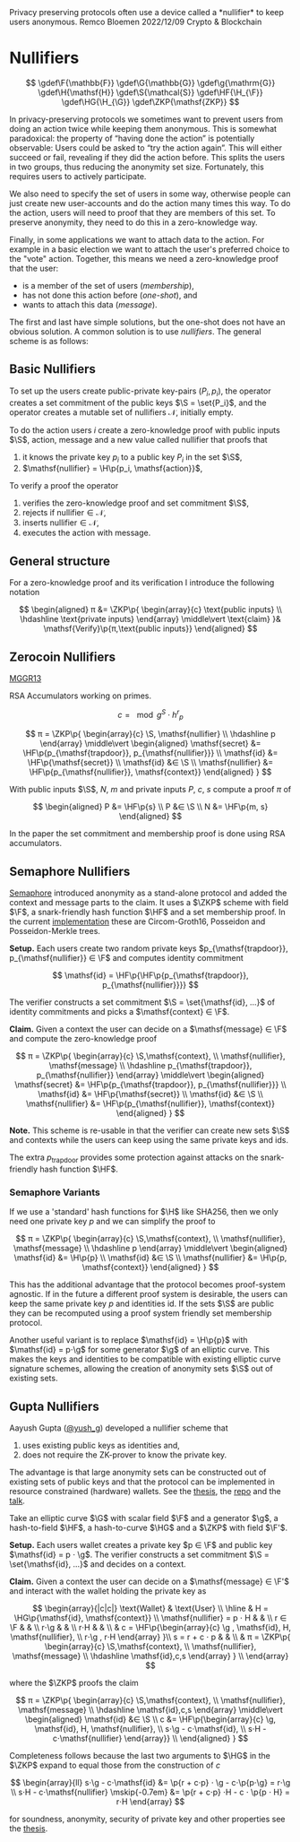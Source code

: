 <Meta>
  <title>Nullifiers</title>
  <description>
    Privacy preserving protocols often use a device called a *nullifier* to
    keep users anonymous.
  </description>
  <author picture="/images/authors/remco_bloemen.jpg">Remco Bloemen</author>
  <date>2022/12/09</date>
  <poster src="/images/blog/4844-testimonial/4844-header.png" /> <!-- TODO -->
  <category>Crypto & Blockchain</category>
</Meta>

# Nullifiers

$$
\gdef\F{\mathbb{F}}
\gdef\G{\mathbb{G}}
\gdef\g{\mathrm{G}}
\gdef\H{\mathsf{H}}
\gdef\S{\mathcal{S}}
\gdef\HF{\H_{\F}}
\gdef\HG{\H_{\G}}
\gdef\ZKP{\mathsf{ZKP}}
$$

In privacy-preserving protocols we sometimes want to prevent users from doing an action twice while keeping them anonymous. This is somewhat paradoxical: the property of “having done the action” is potentially observable: Users could be asked to “try the action again”. This will either succeed or fail, revealing if they did the action before. This splits the users in two groups, thus reducing the anonymity set size. Fortunately, this requires users to actively participate.

We also need to specify the set of users in some way, otherwise people can just create new user-accounts and do the action many times this way. To do the action, users will need to proof that they are members of this set. To preserve anonymity, they need to do this in a zero-knowledge way.

Finally, in some applications we want to attach data to the action. For example in a basic election we want to attach the user's preferred choice to the "vote" action. Together, this means we need a zero-knowledge proof that the user:

* is a member of the set of users (*membership*),
* has not done this action before (*one-shot*), and
* wants to attach this data (*message*).

The first and last have simple solutions, but the one-shot does not have an obvious solution. A common solution is to use *nullifiers*. The general scheme is as follows:

## Basic Nullifiers

To set up the users create public-private key-pairs $(P_i, p_i)$, the operator creates a set commitment of the public keys $\S = \set{P_i}$, and the operator creates a mutable set of nullifiers $\mathcal N$, initially empty.

To do the action users $i$ create a zero-knowledge proof with public inputs $\S$, $\mathsf{action}$, $\mathsf{message}$ and a new value called $\mathsf{nullifier}$ that proofs that

1. it knows the private key $p_i$ to a public key $P_i$ in the set $\S$,
2. $\mathsf{nullifier} = \H\p{p_i, \mathsf{action}}$,

To verify a proof the operator

1. verifies the zero-knowledge proof and set commitment $\S$,
2. rejects if $\mathsf{nullifier} ∈ \mathcal N$,
3. inserts $\mathsf{nullifier} ∈ \mathcal N$,
4. executes the $\mathsf{action}$ with $\mathsf{message}$.

## General structure

For a zero-knowledge proof and its verification I introduce the following notation

$$
\begin{aligned}
π &= \ZKP\p{
\begin{array}{c}
\text{public inputs} \\
\hdashline
\text{private inputs}
\end{array}
\middle\vert
\text{claim}
}&
\mathsf{Verify}\p{π,\text{public inputs}}
\end{aligned}
$$

## Zerocoin Nullifiers

[MGGR13]

[MGGR13]: http://spar.isi.jhu.edu/%7Emgreen/ZerocoinOakland.pdf

RSA Accumulators working on primes.

$$
c = \mod{g^S ⋅ h^r}_p
$$

$$
π = \ZKP\p{
\begin{array}{c}
\S, \mathsf{nullifier} \\
\hdashline
p
\end{array}
\middle\vert
\begin{aligned}
\mathsf{secret} &= \HF\p{p_{\mathsf{trapdoor}}, p_{\mathsf{nullifier}}} \\
\mathsf{id} &= \HF\p{\mathsf{secret}} \\
\mathsf{id} &∈ \S \\
\mathsf{nullifier} &= \HF\p{p_{\mathsf{nullifier}}, \mathsf{context}}
\end{aligned}
}
$$

With public inputs $\S$, $N$, $m$ and private inputs $P$, $c$, $s$ compute a proof $π$ of

$$
\begin{aligned}
P &= \HF\p{s} \\
P &∈ \S \\
N &= \HF\p{m, s}
\end{aligned}
$$

In the paper the set commitment and membership proof is done using RSA accumulators.

## Semaphore Nullifiers

[Semaphore] introduced anonymity as a stand-alone protocol and added the $\mathsf{context}$ and $\mathsf{message}$ parts to the claim. It uses a $\ZKP$ scheme with field $\F$, a snark-friendly hash function $\HF$ and a set membership proof. In the current [implementation] these are Circom-Groth16, Posseidon and Posseidon-Merkle trees.

[semaphore]: https://semaphore.appliedzkp.org/
[implementation]: https://github.com/semaphore-protocol

**Setup.** Each users create two random private keys $p_{\mathsf{trapdoor}}, p_{\mathsf{nullifier}} ∈ \F$ and computes identity commitment

$$
\mathsf{id} = \HF\p{\HF\p{p_{\mathsf{trapdoor}}, p_{\mathsf{nullifier}}}}
$$

The verifier constructs a set commitment $\S = \set{\mathsf{id}, …}$ of identity commitments and picks a $\mathsf{context} ∈ \F$.

**Claim.** Given a $\mathsf{context}$ the user can decide on a $\mathsf{message} ∈ \F$ and compute the zero-knowledge proof

$$
π = \ZKP\p{
\begin{array}{c}
\S,\mathsf{context}, \\
\mathsf{nullifier}, \mathsf{message} \\
\hdashline
p_{\mathsf{trapdoor}}, p_{\mathsf{nullifier}}
\end{array}
\middle\vert
\begin{aligned}
\mathsf{secret} &= \HF\p{p_{\mathsf{trapdoor}}, p_{\mathsf{nullifier}}} \\
\mathsf{id} &= \HF\p{\mathsf{secret}} \\
\mathsf{id} &∈ \S \\
\mathsf{nullifier} &= \HF\p{p_{\mathsf{nullifier}}, \mathsf{context}}
\end{aligned}
}
$$

**Note.** This scheme is re-usable in that the verifier can create new sets $\S$ and $\mathsf{context}$s while the users can keep using the same private keys and $\mathsf{id}$s.

The extra $p_{\mathsf{trapdoor}}$ provides some protection against attacks on the snark-friendly hash function $\HF$.

### Semaphore Variants

If we use a 'standard' hash functions for $\H$ like SHA256, then we only need one private key $p$ and we can simplify the proof to

$$
π = \ZKP\p{
\begin{array}{c}
\S,\mathsf{context}, \\
\mathsf{nullifier}, \mathsf{message} \\
\hdashline
p
\end{array}
\middle\vert
\begin{aligned}
\mathsf{id} &= \H\p{p} \\
\mathsf{id} &∈ \S \\
\mathsf{nullifier} &= \H\p{p, \mathsf{context}}
\end{aligned}
}
$$

This has the additional advantage that the protocol becomes proof-system agnostic. If in the future a different proof system is desirable, the users can keep the same private key $p$ and identities $\mathsf{id}$. If the sets $\S$ are public they can be recomputed using a proof system friendly set membership protocol.

Another useful variant is to replace $\mathsf{id} = \H\p{p}$ with $\mathsf{id} = p⋅\g$ for some generator $\g$ of an elliptic curve. This makes the keys and identities to be compatible with existing elliptic curve signature schemes, allowing the creation of anonymity sets $\S$ out of existing sets.

## Gupta Nullifiers

Aayush Gupta ([@yush_g][yush_g]) developed a nullifier scheme that

[yush_g]: <https://twitter.com/yush_g>

1. uses existing public keys as identities and,
2. does not require the ZK-prover to know the private key.

The advantage is that large anonymity sets can be constructed out of existing sets of public keys and that the protocol can be implemented in resource constrained (hardware) wallets. See the [thesis], the [repo] and the [talk].

[thesis]: <https://aayushg.com/thesis.pdf>
[repo]: <https://github.com/zk-nullifier-sig/zk-nullifier-sig>
[talk]: <https://www.youtube.com/watch?v=dZKFG2i1gec>

Take an elliptic curve $\G$ with scalar field $\F$ and a generator $\g$, a hash-to-field $\HF$, a hash-to-curve $\HG$ and a $\ZKP$ with field $\F'$.

**Setup.** Each users wallet creates a private key $p ∈ \F$ and public key $\mathsf{id} = p ⋅ \g$. The verifier constructs a set commitment $\S = \set{\mathsf{id}, …}$ and decides on a $\mathsf{context}$.

**Claim.** Given a $\mathsf{context}$ the user can decide on a $\mathsf{message} ∈ \F'$ and interact with the wallet holding the private key as

$$
\begin{array}{|c|c|}
\text{Wallet} & \text{User} \\
\hline
& H = \HG\p{\mathsf{id}, \mathsf{context}} \\
\mathsf{nullifier} = p ⋅ H & & \\
r ∈ \F & & \\
r⋅\g & & \\
r⋅H & & \\
& c = \HF\p{\begin{array}{c}
    \g , \mathsf{id}, H, \mathsf{nullifier}, \\
     r⋅\g , r⋅H 
    \end{array}
}\\
s = r + c ⋅ p & & \\
&
π = \ZKP\p{
\begin{array}{c}
\S,\mathsf{context}, \\
\mathsf{nullifier}, \mathsf{message} \\
\hdashline
\mathsf{id},c,s
\end{array}
}
\\
\end{array}
$$

where the $\ZKP$ proofs the claim

$$
π = \ZKP\p{
\begin{array}{c}
\S,\mathsf{context}, \\
\mathsf{nullifier}, \mathsf{message} \\
\hdashline
\mathsf{id},c,s
\end{array}
\middle\vert
\begin{aligned}
\mathsf{id} &∈ \S \\
c &= \HF\p{\begin{array}{c}
    \g, \mathsf{id}, H, \mathsf{nullifier}, \\
    s⋅\g - c⋅\mathsf{id},  \\
    s⋅H - c⋅\mathsf{nullifier}
\end{array}}  \\
\end{aligned}
}
$$

Completeness follows because the last two arguments to $\HG$ in the $\ZKP$ expand to equal those from the construction of $c$

$$
\begin{array}{ll}
s⋅\g - c⋅\mathsf{id} &= \p{r + c⋅p} ⋅ \g - c⋅\p{p⋅\g} = r⋅\g \\
s⋅H - c⋅\mathsf{nullifier} \mskip{-0.7em} &= \p{r + c⋅p} ⋅H - c ⋅ \p{p ⋅ H} = r⋅H
\end{array}
$$

for soundness, anonymity, security of private key and other properties see the [thesis].
